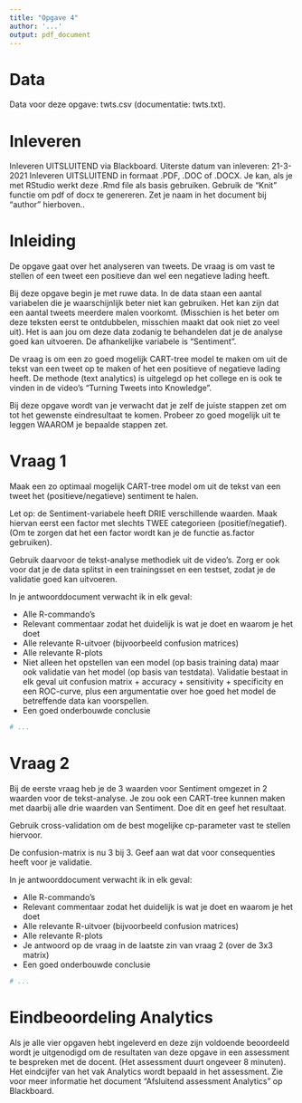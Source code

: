 ```yaml
---
title: "Opgave 4"
author: '...'
output: pdf_document
---
```


# Data
Data voor deze opgave: twts.csv (documentatie: twts.txt).

# Inleveren
Inleveren UITSLUITEND via Blackboard. Uiterste datum van inleveren: 21-3-2021
Inleveren UITSLUITEND in formaat .PDF, .DOC of .DOCX. 
Je kan, als je met RStudio werkt deze .Rmd file als basis gebruiken. Gebruik de "Knit" functie om pdf of docx te genereren.
Zet je naam in het document bij "author" hierboven..

# Inleiding
De opgave gaat over het analyseren van tweets. De vraag is om vast te stellen of een tweet een positieve dan wel een negatieve lading heeft.

Bij deze opgave begin je met ruwe data. In de data staan een aantal variabelen die je waarschijnlijk beter niet kan gebruiken. Het kan zijn dat een aantal tweets meerdere malen voorkomt. (Misschien is het beter om deze teksten eerst te ontdubbelen, misschien maakt dat ook niet zo veel uit). Het is aan jou om deze data zodanig te behandelen dat je de analyse goed kan uitvoeren. De afhankelijke variabele is "Sentiment".

De vraag is om een zo goed mogelijk CART-tree model te maken om uit de tekst van een tweet op te maken of het een positieve of negatieve lading heeft. De methode (text analytics) is uitgelegd op het college en is ook te vinden in de video's "Turning Tweets into Knowledge". 

Bij deze opgave wordt van je verwacht dat je zelf de juiste stappen zet om tot het gewenste eindresultaat te komen. Probeer zo goed mogelijk uit te leggen WAAROM je bepaalde stappen zet.

# Vraag 1
Maak een zo optimaal mogelijk CART-tree model om uit de tekst van een tweet het (positieve/negatieve) sentiment te halen. 

Let op: de Sentiment-variabele heeft DRIE verschillende waarden. Maak hiervan eerst een factor met slechts TWEE categorieen (positief/negatief). (Om te zorgen dat het een factor wordt kan je de functie as.factor gebruiken). 

Gebruik daarvoor de tekst-analyse methodiek uit de video's. Zorg er ook voor dat je de data splitst in een trainingsset en een testset, zodat je de validatie goed kan uitvoeren.

In je antwoorddocument verwacht ik in elk geval:

- Alle R-commando's 
- Relevant commentaar zodat het duidelijk is wat je doet en waarom je het doet
- Alle relevante R-uitvoer (bijvoorbeeld confusion matrices) 
- Alle relevante R-plots
- Niet alleen het opstellen van een model (op basis training data) maar ook validatie van het model (op basis van testdata). Validatie bestaat in elk geval uit confusion matrix + accuracy + sensitivity + specificity en een ROC-curve, plus een argumentatie over hoe goed het model de betreffende data kan voorspellen.
- Een goed onderbouwde conclusie 

```r
# ...
```

# Vraag 2
Bij de eerste vraag heb je de 3 waarden voor Sentiment omgezet in 2 waarden voor de tekst-analyse. Je zou ook een CART-tree kunnen maken met daarbij alle drie waarden van Sentiment. Doe dit en geef het resultaat.

Gebruik cross-validation om de best mogelijke cp-parameter vast te stellen hiervoor. 

De confusion-matrix is nu 3 bij 3. Geef aan wat dat voor consequenties heeft voor je validatie. 

In je antwoorddocument verwacht ik in elk geval:

- Alle R-commando's 
- Relevant commentaar zodat het duidelijk is wat je doet en waarom je het doet
- Alle relevante R-uitvoer (bijvoorbeeld confusion matrices) 
- Alle relevante R-plots
- Je antwoord op de vraag in de laatste zin van vraag 2 (over de 3x3 matrix)
- Een goed onderbouwde conclusie 

```r
# ...
```

# Eindbeoordeling Analytics

Als je alle vier opgaven hebt ingeleverd en deze zijn voldoende beoordeeld wordt je uitgenodigd om de resultaten van deze opgave in een assessment te bespreken met de docent. (Het assessment duurt ongeveer 8 minuten). Het eindcijfer van het vak Analytics wordt bepaald in het assessment. Zie voor meer informatie het document "Afsluitend assessment Analytics" op Blackboard.


